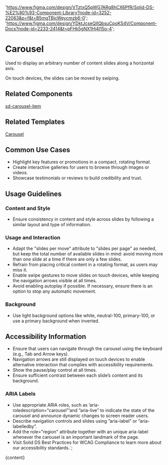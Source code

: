 

  'https://www.figma.com/design/VTztxQ5pWG7ARg8hCX6PfR/Solid-DS-%E2%80%93-Component-Library?node-id=3252-22063&p=f&t=B5mgTBjcWeycmzb6-0';
  'https://www.figma.com/design/YDktJcseQIIQbsuCpoKS4V/Component-Docs?node-id=2233-2414&t=pFHk5gNX1Hj4l15o-4';

# Carousel

Used to display an arbitrary number of content slides along a horizontal axis.

On touch devices, the slides can be moved by swiping.

<DefaultStory />

<DocumentationLinks storybookLink="${storybookLink}" figmaLibrary="${figmaLibrary}" figmaDocs="${figmaDocs}" />

## Related Components

[sd-carousel-item](/?path=/docs/components-sd-carousel-item--docs)

## Related Templates

[Carousel](/?path=/docs/templates-carousel--docs)

## Common Use Cases

- Highlight key features or promotions in a compact, rotating format.
- Create interactive galleries for users to browse through images or videos.
- Showcase testimonials or reviews to build credibility and trust.

## Usage Guidelines

### Content and Style

- Ensure consistency in content and style across slides by following a similar layout and type of information.

### Usage and Interaction

- Adapt the "slides per move" attribute to "slides per page" as needed, but keep the total number of available slides in mind: avoid moving more than one slide at a time if there are only a few slides.
- Refrain from placing critical content in a rotating format, as users may miss it.
- Enable swipe gestures to move slides on touch devices, while keeping the navigation arrows visible at all times.
- Avoid enabling autoplay if possible. If necessary, ensure there is an option to stop any automatic movement.

### Background

- Use light background options like white, neutral-100, primary-100, or use a primary background when inverted.

## Accessibility Information

- Ensure that users can navigate through the carousel using the keyboard (e.g., Tab and Arrow keys).
- Navigation arrows are still displayed on touch devices to enable alternative interaction that complies with accessibility requirements.
- Show the pause/play control at all times.
- Ensure sufficient contrast between each slide’s content and its background.

### ARIA Labels

- Use appropriate ARIA roles, such as ’aria-roledescription="carousel"’and ”aria-live” to indicate the state of the carousel and announce dynamic changes to screen reader users.
- Describe navigation controls and slides using ”aria-label” or ”aria-labelledby”.
- Add the role="region" attribute together with an unique aria-label whenever the carousel is an important landmark of the page.
- Visit <sd-link href="https://www.figma.com/design/YDktJcseQIIQbsuCpoKS4V/Component-Docs?node-id=10708-5011&t=Z1FxSGWkmXG5r5sw-4" target="_blank">Solid DS Best Practices for WCAG Compliance</sd-link> to learn more about our accessibility standards.`;

<Meta title="Components/sd-carousel/Overview" />

<OverviewFormatter story={CarouselStories.Default}>{content}</OverviewFormatter>
